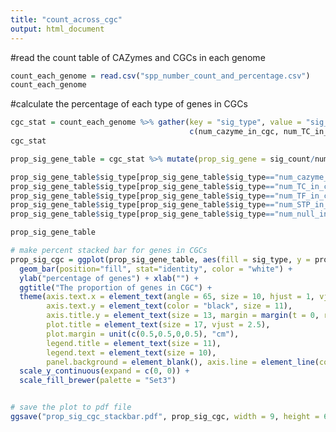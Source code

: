 ```yaml
---
title: "count_across_cgc"
output: html_document
---
```


#read the count table of CAZymes and CGCs in each genome
```r
count_each_genome = read.csv("spp_number_count_and_percentage.csv")
count_each_genome
```

#calculate the percentage of each type of genes in CGCs
```r
cgc_stat = count_each_genome %>% gather(key = "sig_type", value = "sig_count", 
                                        c(num_cazyme_in_cgc, num_TC_in_cgc, num_TF_in_cgc, num_STP_in_cgc, num_null_in_cgc))
cgc_stat

prop_sig_gene_table = cgc_stat %>% mutate(prop_sig_gene = sig_count/num_genes_in_cgc)

prop_sig_gene_table$sig_type[prop_sig_gene_table$sig_type=="num_cazyme_in_cgc"]<-"CAZyme"
prop_sig_gene_table$sig_type[prop_sig_gene_table$sig_type=="num_TC_in_cgc"]<-"TC"
prop_sig_gene_table$sig_type[prop_sig_gene_table$sig_type=="num_TF_in_cgc"]<-"TF"
prop_sig_gene_table$sig_type[prop_sig_gene_table$sig_type=="num_STP_in_cgc"]<-"STP"
prop_sig_gene_table$sig_type[prop_sig_gene_table$sig_type=="num_null_in_cgc"]<-"null"

prop_sig_gene_table
```

```r
# make percent stacked bar for genes in CGCs
prop_sig_cgc = ggplot(prop_sig_gene_table, aes(fill = sig_type, y = prop_sig_gene, x = species)) + 
  geom_bar(position="fill", stat="identity", color = "white") +
  ylab("percentage of genes") + xlab("") +
  ggtitle("The proportion of genes in CGC") +
  theme(axis.text.x = element_text(angle = 65, size = 10, hjust = 1, vjust = 1, color = "black"),
        axis.text.y = element_text(color = "black", size = 11),
        axis.title.y = element_text(size = 13, margin = margin(t = 0, r = 15, b = 0, l = 0)),
        plot.title = element_text(size = 17, vjust = 2.5),
        plot.margin = unit(c(0.5,0.5,0,0.5), "cm"),
        legend.title = element_text(size = 11),
        legend.text = element_text(size = 10),
        panel.background = element_blank(), axis.line = element_line(colour = "black")) +
  scale_y_continuous(expand = c(0, 0)) +
  scale_fill_brewer(palette = "Set3")


# save the plot to pdf file
ggsave("prop_sig_cgc_stackbar.pdf", prop_sig_cgc, width = 9, height = 6)
```


